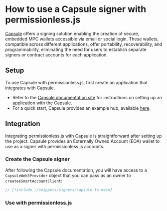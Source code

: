 
<VersionWarning version="0.2" />


# How to use a Capsule signer with permissionless.js

[Capsule](https://usecapsule.com/) offers a signing solution enabling the creation of secure, embedded MPC wallets accessible via email or social login. These wallets, compatible across different applications, offer portability, recoverability, and programmability, eliminating the need for users to establish separate signers or contract accounts for each application.

## Setup

To use Capsule with permissionless.js, first create an application that integrates with Capsule.

- Refer to the [Capsule documentation site](https://docs.usecapsule.com/) for instructions on setting up an application with the Capsule.
- For a quick start, Capsule provides an example hub, available [here](https://docs.usecapsule.com/getting-started/examples).

## Integration

Integrating permissionless.js with Capsule is straightforward after setting up the project. Capsule provides an Externally Owned Account (EOA) wallet to use as a signer with permissionless.js accounts.

### Create the Capsule signer
After following the Capsule documentation, you will have access to a `CapsuleWeb3Provider` object that you can pass as an owner to `createeSmartAccountClient`:

```typescript
// [!include ~/snippets/signers/capsule.ts:main]
```

### Use with permissionless.js

<SmartAccounts />